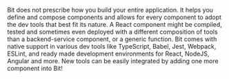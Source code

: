 Bit does not prescribe how you build your entire application. It helps you define and compose components and allows for every component to adopt the dev tools that best fit its nature.
A React component might be compiled, tested and sometimes even deployed with a different composition of tools than a backend-service component, or a generic function.
Bit comes with native support in various dev tools like TypeScript, Babel, Jest, Webpack, ESLint, and ready made development environments for React, NodeJS, Angular and more. New tools can be easily integrated by adding one more component into Bit!
